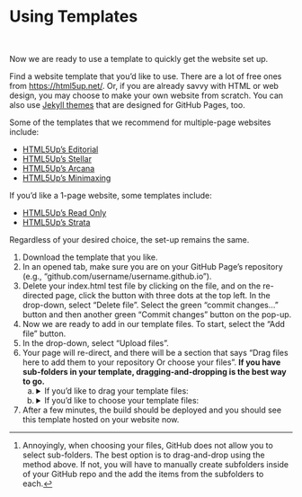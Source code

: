 # Using Templates {.sec-online}

<br>

Now we are ready to use a template to quickly get the website set up. 

Find a website template that you'd like to use. There are a lot of free ones from [https://html5up.net/](https://html5up.net/). Or, if you are already savvy with HTML or web design, you may choose to make your own website from scratch. You can also use [Jekyll themes](https://docs.github.com/en/pages/setting-up-a-github-pages-site-with-jekyll/adding-a-theme-to-your-github-pages-site-using-jekyll) that are designed for GitHub Pages, too.

Some of the templates that we recommend for multiple-page websites include:

* [HTML5Up's Editorial](https://html5up.net/editorial)
* [HTML5Up's Stellar](https://html5up.net/stellar)
* [HTML5Up's Arcana](https://html5up.net/arcana)
* [HTML5Up's Minimaxing](https://html5up.net/minimaxing)

If you'd like a 1-page website, some templates include:

* [HTML5Up's Read Only](https://html5up.net/read-only)
* [HTML5Up's Strata](https://html5up.net/strata)

Regardless of your desired choice, the set-up remains the same.

1. Download the template that you like.
2. In an opened tab, make sure you are on your GitHub Page's repository (e.g., "github.com/username/username.github.io").
3. Delete your index.html test file by clicking on the file, and on the re-directed page, click the button with three dots at the top left. In the drop-down, select "Delete file". Select the green "commit changes..." button and then another green "Commit changes" button on the pop-up.
4. Now we are ready to add in our template files. To start, select the "Add file" button.
5. In the drop-down, select "Upload files".
6. Your page will re-direct, and there will be a section that says "Drag files here to add them to your repository Or choose your files". **If you have sub-folders in your template, dragging-and-dropping is the best way to go.**
  <ol type="a">
    <li>
      <details>
        <summary>If you'd like to drag your template files:</summary>
        <ol>
          <li>In a separate window, navigate to your downloads folder.</li>
          <li>Open the template download folder.</li>
          <li>Select all of the items in this template folder. (On a Mac you can quickly do this with Cmd A).</li>
          <li>Drag these into the box that says "Drag files here..." and release.</li>
          <li>Click the green "Commit changes" button at the bottom of the screen.</li>
        </ol>
      </details>
    </li>
    <li>
      <details>
        <summary>If you'd like to choose your template files:</summary>
        <ol>
          <li>Select the blue "choose your files" link.</li>
          <li>In the pop-up, navigate to Downloads > the template folder.</li>
          <li>Select all of the items in the template folder. (On a Mac you can quickly do this with Cmd A). If you have sub-folders in your template folder, you will need to drag-and-drop instead.^[Annoyingly, when choosing your files, GitHub does not allow you to select sub-folders. The best option is to drag-and-drop using the method above. If not, you will have to manually create subfolders inside of your GitHub repo and the add the items from the subfolders to each.]</li>
          <li>Select the blue "Open" button.</li>
          <li>Select the green "Commit changes" button.</li>
        </ol>
      </details>
    </li>
  </ol>
7. After a few minutes, the build should be deployed and you should see this template hosted on your website now.
